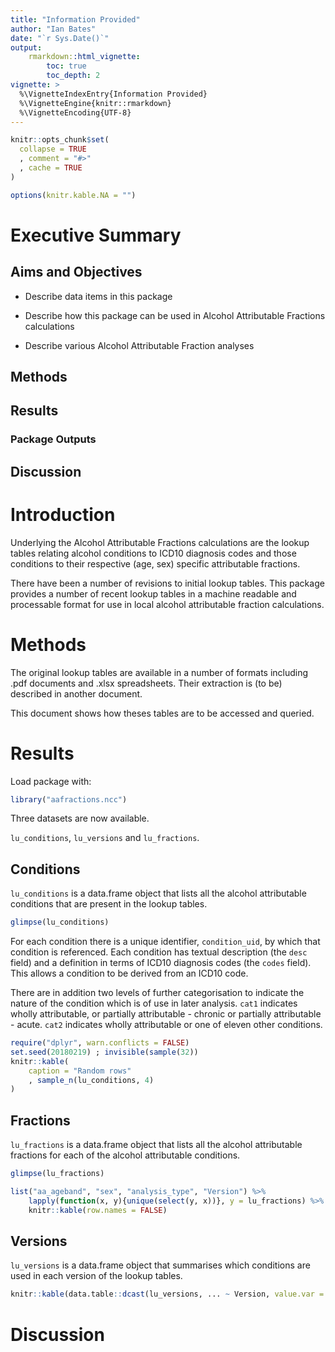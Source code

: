 ```yaml
---
title: "Information Provided"
author: "Ian Bates"
date: "`r Sys.Date()`"
output:
    rmarkdown::html_vignette:
        toc: true
        toc_depth: 2
vignette: >
  %\VignetteIndexEntry{Information Provided}
  %\VignetteEngine{knitr::rmarkdown}
  %\VignetteEncoding{UTF-8}
---
```


```r
knitr::opts_chunk$set(
  collapse = TRUE
  , comment = "#>"
  , cache = TRUE
)

options(knitr.kable.NA = "")

```


# Executive Summary

## Aims and Objectives

* Describe data items in this package

* Describe how this package can be used in Alcohol Attributable Fractions calculations

* Describe various Alcohol Attributable Fraction analyses

## Methods

## Results

### Package Outputs

## Discussion

# Introduction

Underlying the Alcohol Attributable Fractions calculations are the lookup tables relating alcohol conditions to ICD10 diagnosis codes and those conditions to their respective (age, sex) specific attributable fractions.

There have been a number of revisions to initial lookup tables.  This package provides a number of recent lookup tables in a machine readable and processable format for use in local alcohol attributable fraction calculations.

# Methods

The original lookup tables are available in a number of formats including .pdf documents and .xlsx spreadsheets.  Their extraction is (to be) described in another document.

This document shows how theses tables are to be accessed and queried.

# Results

Load package with:

```r
library("aafractions.ncc")
```

Three datasets are now available.

`lu_conditions`, `lu_versions` and `lu_fractions`.

## Conditions

`lu_conditions` is a data.frame object that lists all the alcohol attributable conditions that are present in the lookup tables.  

```r
glimpse(lu_conditions)
```

For each condition there is a unique identifier, `condition_uid`, by which that condition is referenced.  Each condition has textual description (the `desc` field) and a definition in terms of ICD10 diagnosis codes (the `codes` field).  This allows a condition to be derived from an ICD10 code.

There are in addition two levels of further categorisation to indicate the nature of the condition which is of use in later analysis.  `cat1` indicates wholly attributable, or partially attributable - chronic or partially attributable - acute.  `cat2` indicates wholly attributable or one of eleven other conditions.

```r
require("dplyr", warn.conflicts = FALSE)
set.seed(20180219) ; invisible(sample(32))
knitr::kable(
    caption = "Random rows"
    , sample_n(lu_conditions, 4)
)

```


## Fractions

`lu_fractions` is a data.frame object that lists all the alcohol attributable fractions for each of the alcohol attributable conditions.

```r
glimpse(lu_fractions)
```

```r
list("aa_ageband", "sex", "analysis_type", "Version") %>% 
    lapply(function(x, y){unique(select(y, x))}, y = lu_fractions) %>% 
    knitr::kable(row.names = FALSE)

```

## Versions

`lu_versions` is a data.frame object that summarises which conditions are used in each version of the lookup tables.

```r
knitr::kable(data.table::dcast(lu_versions, ... ~ Version, value.var = "condition_uid", fun = function(x){any(as.logical(x))}))

```

# Discussion
